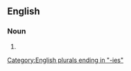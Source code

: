 ==English==

===Noun===
{{head|en|noun form}}

# {{plural of|depository|lang=en}}

[[Category:English plurals ending in "-ies"]]